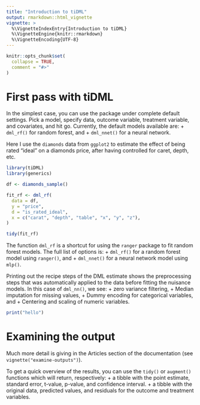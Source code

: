 ```yaml
---
title: "Introduction to tiDML"
output: rmarkdown::html_vignette
vignette: >
  %\VignetteIndexEntry{Introduction to tiDML}
  %\VignetteEngine{knitr::rmarkdown}
  %\VignetteEncoding{UTF-8}
---
```


```r
knitr::opts_chunk$set(
  collapse = TRUE,
  comment = "#>"
)
```
# First pass with tiDML

In the simplest case, you can use the package under complete default settings. Pick a model, specify data, outcome variable, treatment variable, and covariates, and hit go. Currently, the default models available are:
+ `dml_rf()` for random forest, and
+ `dml_nnet()` for a neural network.

Here I use the `diamonds` data from `ggplot2` to estimate the effect of being rated "ideal" on a diamonds price, after having controlled for caret, depth, etc.


```r
library(tiDML)
library(generics)

df <- diamonds_sample()

fit_rf <- dml_rf(
  data = df,
  y = "price",
  d = "is_rated_ideal",
  x = c("carat", "depth", "table", "x", "y", "z"),
)

tidy(fit_rf)
```
The function `dml_rf` is a shortcut for using the `ranger` package to fit random forest models. The full list of options is:
+ `dml_rf()` for a random forest model using `ranger()`, and
+ `dml_nnet()` for a neural network model using `mlp()`.

Printing out the recipe steps of the DML estimate shows the preprocessing steps that was automatically applied to the data before fitting the nuisance models. In this case of `dml_nn()`, we see: 
+ zero variance filtering,
+ Median imputation for missing values,
+ Dummy encoding for categorical variables, and
+ Centering and scaling of numeric variables.

```r
print("hello")
```

# Examining the output

Much more detail is giving in the Articles section of the documentation (see `vignette("examine-outputs")`).

To get a quick overview of the results, you can use the `tidy()` or `augment()` functions which will return, respectively:
+ a tibble with the point estimate, standard error, t-value, p-value, and confidence interval.
+ a tibble with the original data, predicted values, and residuals for the outcome and treatment variables.